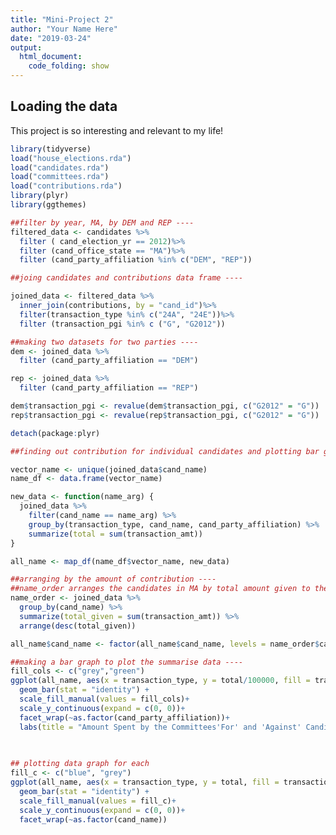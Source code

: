 ```yaml
---
title: "Mini-Project 2"
author: "Your Name Here"
date: "2019-03-24"
output: 
  html_document:
    code_folding: show
---
```



## Loading the data

This project is so interesting and relevant to my life!

```r
library(tidyverse)
load("house_elections.rda")
load("candidates.rda")
load("committees.rda")
load("contributions.rda")
library(plyr)
library(ggthemes)
```

```r
##filter by year, MA, by DEM and REP ----
filtered_data <- candidates %>%
  filter ( cand_election_yr == 2012)%>%
  filter (cand_office_state == "MA")%>%
  filter (cand_party_affiliation %in% c("DEM", "REP"))
```

```r
##joing candidates and contributions data frame ----

joined_data <- filtered_data %>%
  inner_join(contributions, by = "cand_id")%>%
  filter(transaction_type %in% c("24A", "24E"))%>%
  filter (transaction_pgi %in% c ("G", "G2012"))
```

```r
##making two datasets for two parties ----
dem <- joined_data %>%
  filter (cand_party_affiliation == "DEM")

rep <- joined_data %>%
  filter (cand_party_affiliation == "REP")
```

```r
dem$transaction_pgi <- revalue(dem$transaction_pgi, c("G2012" = "G"))
rep$transaction_pgi <- revalue(rep$transaction_pgi, c("G2012" = "G"))
```

```r
detach(package:plyr)
```

```r
##finding out contribution for individual candidates and plotting bar graph for DEm and REP ----

vector_name <- unique(joined_data$cand_name)
name_df <- data.frame(vector_name)

new_data <- function(name_arg) {
  joined_data %>%
    filter(cand_name == name_arg) %>%
    group_by(transaction_type, cand_name, cand_party_affiliation) %>%
    summarize(total = sum(transaction_amt))
}

all_name <- map_df(name_df$vector_name, new_data)

```

```r
##arranging by the amount of contribution ----
##name_order arranges the candidates in MA by total amount given to them
name_order <- joined_data %>%
  group_by(cand_name) %>%
  summarize(total_given = sum(transaction_amt)) %>%
  arrange(desc(total_given))

all_name$cand_name <- factor(all_name$cand_name, levels = name_order$cand_name)
```

```r
##making a bar graph to plot the summarise data ----
fill_cols <- c("grey","green")
ggplot(all_name, aes(x = transaction_type, y = total/100000, fill = transaction_type)) +
  geom_bar(stat = "identity") +
  scale_fill_manual(values = fill_cols)+
  scale_y_continuous(expand = c(0, 0))+
  facet_wrap(~as.factor(cand_party_affiliation))+
  labs(title = "Amount Spent by the Committees'For' and 'Against' Candidates of the Two Major Parties", x = "Party Affiliation", y = "Amount donated (in $100,000)")
  
  
```

```r
## plotting data graph for each
fill_c <- c("blue", "grey")
ggplot(all_name, aes(x = transaction_type, y = total, fill = transaction_type)) +
  geom_bar(stat = "identity") +
  scale_fill_manual(values = fill_c)+
  scale_y_continuous(expand = c(0, 0))+
  facet_wrap(~as.factor(cand_name))

```








